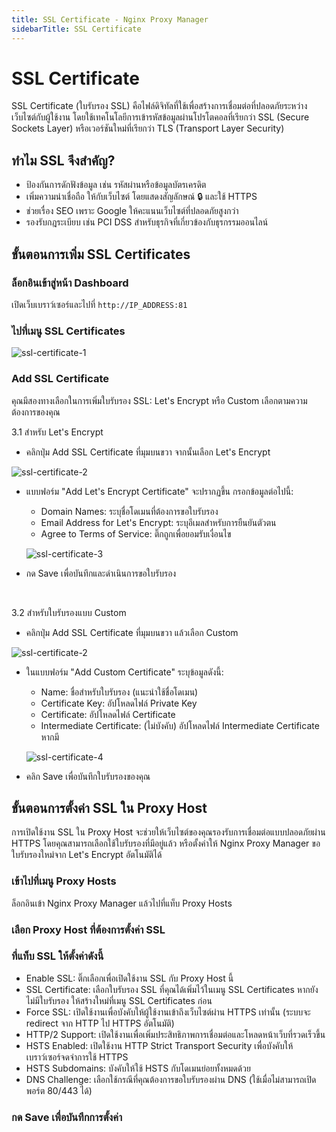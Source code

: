 ```yaml
---
title: SSL Certificate - Nginx Proxy Manager
sidebarTitle: SSL Certificate
---
```



# SSL Certificate

SSL Certificate (ใบรับรอง SSL) คือไฟล์ดิจิทัลที่ใช้เพื่อสร้างการเชื่อมต่อที่ปลอดภัยระหว่างเว็บไซต์กับผู้ใช้งาน โดยใช้เทคโนโลยีการเข้ารหัสข้อมูลผ่านโปรโตคอลที่เรียกว่า SSL (Secure Sockets Layer) หรือเวอร์ชันใหม่ที่เรียกว่า TLS (Transport Layer Security)

## ทำไม SSL จึงสำคัญ?

- ป้องกันการดักฟังข้อมูล เช่น รหัสผ่านหรือข้อมูลบัตรเครดิต
- เพิ่มความน่าเชื่อถือ ให้กับเว็บไซต์ โดยแสดงสัญลักษณ์ 🔒 และใช้ HTTPS
- ช่วยเรื่อง SEO เพราะ Google ให้คะแนนเว็บไซต์ที่ปลอดภัยสูงกว่า
- รองรับกฎระเบียบ เช่น PCI DSS สำหรับธุรกิจที่เกี่ยวข้องกับธุรกรรมออนไลน์

## ขั้นตอนการเพิ่ม SSL Certificates

<Steps>

### ล็อกอินเข้าสู่หน้า Dashboard

เปิดเว็บเบราว์เซอร์และไปที่ `http://IP_ADDRESS:81`

### ไปที่เมนู SSL Certificates

![ssl-certificate-1](/images/nginx-proxy-manager/ssl-certificate-1.png)

### Add SSL Certificate

คุณมีสองทางเลือกในการเพิ่มใบรับรอง SSL: Let's Encrypt หรือ Custom เลือกตามความต้องการของคุณ

3.1 สำหรับ Let's Encrypt

- คลิกปุ่ม Add SSL Certificate ที่มุมบนขวา จากนั้นเลือก Let's Encrypt

![ssl-certificate-2](/images/nginx-proxy-manager/ssl-certificate-2.png)

- แบบฟอร์ม "Add Let's Encrypt Certificate" จะปรากฏขึ้น กรอกข้อมูลต่อไปนี้:

  - Domain Names: ระบุชื่อโดเมนที่ต้องการขอใบรับรอง
  - Email Address for Let's Encrypt: ระบุอีเมลสำหรับการยืนยันตัวตน
  - Agree to Terms of Service: ติ๊กถูกเพื่อยอมรับเงื่อนไข

  ![ssl-certificate-3](/images/nginx-proxy-manager/ssl-certificate-3.png)

- กด Save เพื่อบันทึกและดำเนินการขอใบรับรอง

<br />

3.2 สำหรับใบรับรองแบบ Custom

- คลิกปุ่ม Add SSL Certificate ที่มุมบนขวา แล้วเลือก Custom

![ssl-certificate-2](/images/nginx-proxy-manager/ssl-certificate-2.png)

- ในแบบฟอร์ม "Add Custom Certificate" ระบุข้อมูลดังนี้:

  - Name: ชื่อสำหรับใบรับรอง (แนะนำใช้ชื่อโดเมน)
  - Certificate Key: อัปโหลดไฟล์ Private Key
  - Certificate: อัปโหลดไฟล์ Certificate
  - Intermediate Certificate: (ไม่บังคับ) อัปโหลดไฟล์ Intermediate Certificate หากมี

  ![ssl-certificate-4](/images/nginx-proxy-manager/ssl-certificate-4.png)

- คลิก Save เพื่อบันทึกใบรับรองของคุณ

</Steps>

## ขั้นตอนการตั้งค่า SSL ใน Proxy Host

การเปิดใช้งาน SSL ใน Proxy Host จะช่วยให้เว็บไซต์ของคุณรองรับการเชื่อมต่อแบบปลอดภัยผ่าน HTTPS โดยคุณสามารถเลือกใช้ใบรับรองที่มีอยู่แล้ว หรือตั้งค่าให้ Nginx Proxy Manager ขอใบรับรองใหม่จาก Let's Encrypt อัตโนมัติได้

<Steps>

### เข้าไปที่เมนู Proxy Hosts

ล็อกอินเข้า Nginx Proxy Manager แล้วไปที่แท็บ Proxy Hosts

### เลือก Proxy Host ที่ต้องการตั้งค่า SSL

### ที่แท็บ SSL ให้ตั้งค่าดังนี้

- Enable SSL: ติ๊กเลือกเพื่อเปิดใช้งาน SSL กับ Proxy Host นี้
- SSL Certificate: เลือกใบรับรอง SSL ที่คุณได้เพิ่มไว้ในเมนู SSL Certificates หากยังไม่มีใบรับรอง ให้สร้างใหม่ที่เมนู SSL Certificates ก่อน
- Force SSL: เปิดใช้งานเพื่อบังคับให้ผู้ใช้งานเข้าถึงเว็บไซต์ผ่าน HTTPS เท่านั้น (ระบบจะ redirect จาก HTTP ไป HTTPS อัตโนมัติ)
- HTTP/2 Support: เปิดใช้งานเพื่อเพิ่มประสิทธิภาพการเชื่อมต่อและโหลดหน้าเว็บที่รวดเร็วขึ้น
- HSTS Enabled: เปิดใช้งาน HTTP Strict Transport Security เพื่อบังคับให้เบราว์เซอร์จดจำการใช้ HTTPS
- HSTS Subdomains: บังคับให้ใช้ HSTS กับโดเมนย่อยทั้งหมดด้วย
- DNS Challenge: เลือกใช้กรณีที่คุณต้องการขอใบรับรองผ่าน DNS (ใช้เมื่อไม่สามารถเปิดพอร์ต 80/443 ได้)

### กด Save เพื่อบันทึกการตั้งค่า

</Steps>
